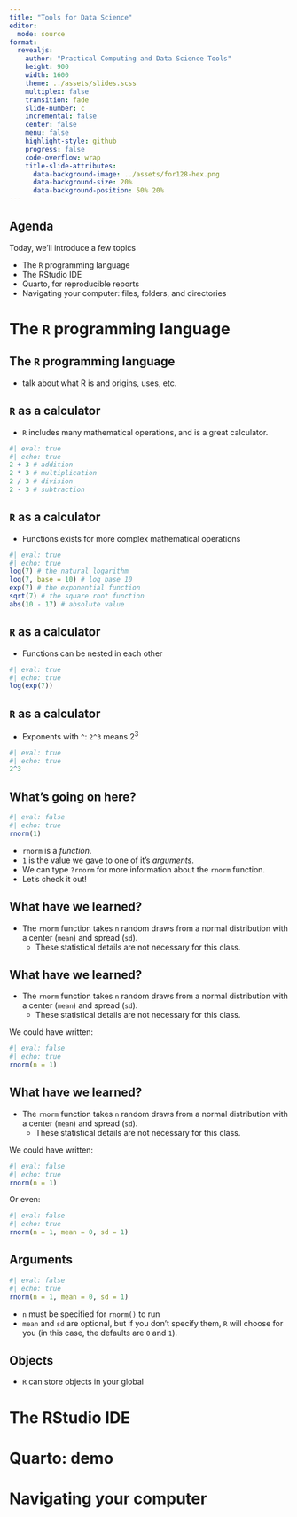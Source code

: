 ```yaml
---
title: "Tools for Data Science"
editor: 
  mode: source
format: 
  revealjs:
    author: "Practical Computing and Data Science Tools"
    height: 900
    width: 1600
    theme: ../assets/slides.scss
    multiplex: false
    transition: fade
    slide-number: c
    incremental: false
    center: false
    menu: false
    highlight-style: github
    progress: false
    code-overflow: wrap
    title-slide-attributes:
      data-background-image: ../assets/for128-hex.png
      data-background-size: 20%
      data-background-position: 50% 20%
---
```


## Agenda

Today, we'll introduce a few topics

-   The `R` programming language
-   The RStudio IDE
-   Quarto, for reproducible reports
-   Navigating your computer: files, folders, and directories

# The `R` programming language

## The `R` programming language

-   talk about what R is and origins, uses, etc. 

## `R` as a calculator

-   `R` includes many mathematical operations, and is a great calculator. 

```r
#| eval: true
#| echo: true
2 + 3 # addition
2 * 3 # multiplication
2 / 3 # division
2 - 3 # subtraction
```

## `R` as a calculator

-   Functions exists for more complex mathematical operations

```r
#| eval: true
#| echo: true
log(7) # the natural logarithm
log(7, base = 10) # log base 10
exp(7) # the exponential function
sqrt(7) # the square root function
abs(10 - 17) # absolute value
```

## `R` as a calculator

-   Functions can be nested in each other

```r
#| eval: true
#| echo: true
log(exp(7))
```

## `R` as a calculator

-   Exponents with `^`: `2^3` means $2^3$

```r
#| eval: true
#| echo: true
2^3
```



## What's going on here? 

```r
#| eval: false
#| echo: true
rnorm(1)
```

::: incremental
-   `rnorm` is a *function*.
-   `1` is the value we gave to one of it's *arguments*.
-   We can type `?rnorm` for more information about the `rnorm` function.
-   Let's check it out!

:::

## What have we learned? 

::: incremental

- The `rnorm` function takes `n` random draws from a normal distribution with a center (`mean`) and spread (`sd`). 
  - These statistical details are not necessary for this class. 
  
:::

## What have we learned? 

- The `rnorm` function takes `n` random draws from a normal distribution with a center (`mean`) and spread (`sd`). 
  - These statistical details are not necessary for this class. 

We could have written:

```r
#| eval: false
#| echo: true
rnorm(n = 1)
```

## What have we learned? 

- The `rnorm` function takes `n` random draws from a normal distribution with a center (`mean`) and spread (`sd`). 
  - These statistical details are not necessary for this class. 

We could have written:

```r
#| eval: false
#| echo: true
rnorm(n = 1)
```

Or even:

```r
#| eval: false
#| echo: true
rnorm(n = 1, mean = 0, sd = 1)
```


## Arguments

```r
#| eval: false
#| echo: true
rnorm(n = 1, mean = 0, sd = 1)
```

::: incremental
-   `n` must be specified for `rnorm()` to run
-   `mean` and `sd` are optional, but if you don't specify them, `R` will choose for you (in this case, the defaults are `0` and `1`). 
:::

## Objects 

-   `R` can store objects in your global 

# The RStudio IDE

# Quarto: demo

# Navigating your computer



